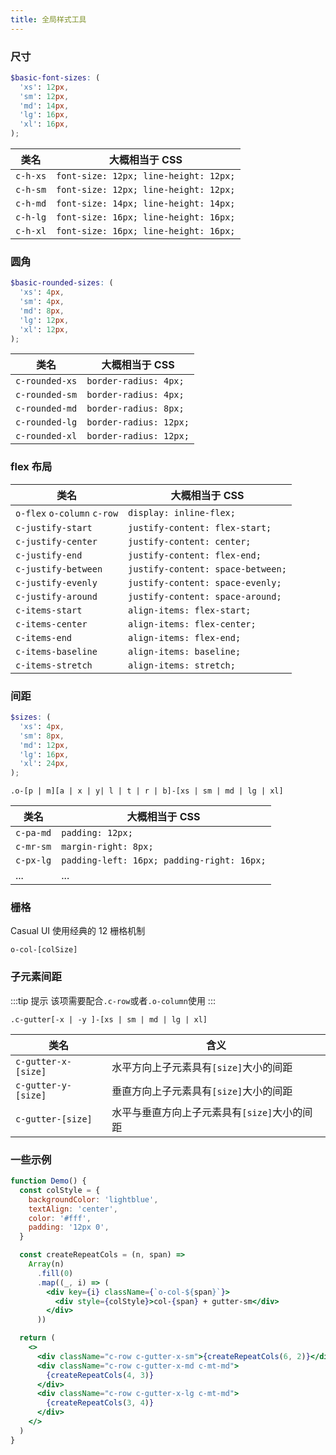 ```yaml
---
title: 全局样式工具
---
```


### 尺寸

```scss
$basic-font-sizes: (
  'xs': 12px,
  'sm': 12px,
  'md': 14px,
  'lg': 16px,
  'xl': 16px,
);
```

| 类名     | 大概相当于 CSS                        |
| -------- | ------------------------------------- |
| `c-h-xs` | `font-size: 12px; line-height: 12px;` |
| `c-h-sm` | `font-size: 12px; line-height: 12px;` |
| `c-h-md` | `font-size: 14px; line-height: 14px;` |
| `c-h-lg` | `font-size: 16px; line-height: 16px;` |
| `c-h-xl` | `font-size: 16px; line-height: 16px;` |

### 圆角

```scss
$basic-rounded-sizes: (
  'xs': 4px,
  'sm': 4px,
  'md': 8px,
  'lg': 12px,
  'xl': 12px,
);
```

| 类名           | 大概相当于 CSS         |
| -------------- | ---------------------- |
| `c-rounded-xs` | `border-radius: 4px;`  |
| `c-rounded-sm` | `border-radius: 4px;`  |
| `c-rounded-md` | `border-radius: 8px;`  |
| `c-rounded-lg` | `border-radius: 12px;` |
| `c-rounded-xl` | `border-radius: 12px;` |

### flex 布局

| 类名                        | 大概相当于 CSS                    |
| --------------------------- | --------------------------------- |
| `o-flex` `o-column` `c-row` | `display: inline-flex;`           |
| `c-justify-start`           | `justify-content: flex-start;`    |
| `c-justify-center`          | `justify-content: center;`        |
| `c-justify-end`             | `justify-content: flex-end;`      |
| `c-justify-between`         | `justify-content: space-between;` |
| `c-justify-evenly`          | `justify-content: space-evenly;`  |
| `c-justify-around`          | `justify-content: space-around;`  |
| `c-items-start`             | `align-items: flex-start;`        |
| `c-items-center`            | `align-items: flex-center;`       |
| `c-items-end`               | `align-items: flex-end;`          |
| `c-items-baseline`          | `align-items: baseline;`          |
| `c-items-stretch`           | `align-items: stretch;`           |

### 间距

```scss
$sizes: (
  'xs': 4px,
  'sm': 8px,
  'md': 12px,
  'lg': 16px,
  'xl': 24px,
);
```

`.o-[p | m][a | x | y| l | t | r | b]-[xs | sm | md | lg | xl]`

| 类名      | 大概相当于 CSS                             |
| --------- | ------------------------------------------ |
| `c-pa-md` | `padding: 12px;`                           |
| `c-mr-sm` | `margin-right: 8px;`                       |
| `c-px-lg` | `padding-left: 16px; padding-right: 16px;` |
| ...       | ...                                        |

### 栅格

Casual UI 使用经典的 12 栅格机制

`o-col-[colSize]`

### 子元素间距

:::tip 提示
该项需要配合`.c-row`或者`.o-column`使用
:::

`.c-gutter[-x | -y ]-[xs | sm | md | lg | xl]`

| 类名                | 含义                                         |
| ------------------- | -------------------------------------------- |
| `c-gutter-x-[size]` | 水平方向上子元素具有`[size]`大小的间距       |
| `c-gutter-y-[size]` | 垂直方向上子元素具有`[size]`大小的间距       |
| `c-gutter-[size]`   | 水平与垂直方向上子元素具有`[size]`大小的间距 |

### 一些示例

```jsx live
function Demo() {
  const colStyle = {
    backgroundColor: 'lightblue',
    textAlign: 'center',
    color: '#fff',
    padding: '12px 0',
  }

  const createRepeatCols = (n, span) =>
    Array(n)
      .fill(0)
      .map((_, i) => (
        <div key={i} className={`o-col-${span}`}>
          <div style={colStyle}>col-{span} + gutter-sm</div>
        </div>
      ))

  return (
    <>
      <div className="c-row c-gutter-x-sm">{createRepeatCols(6, 2)}</div>
      <div className="c-row c-gutter-x-md c-mt-md">
        {createRepeatCols(4, 3)}
      </div>
      <div className="c-row c-gutter-x-lg c-mt-md">
        {createRepeatCols(3, 4)}
      </div>
    </>
  )
}
```
